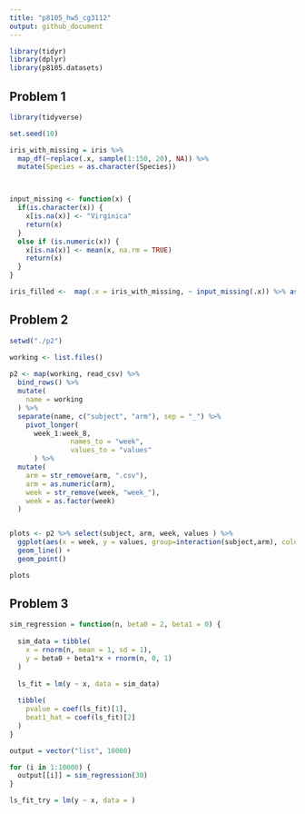```yaml
---
title: "p8105_hw5_cg3112"
output: github_document
---
```


```r
library(tidyr)
library(dplyr)
library(p8105.datasets)
```


## Problem 1
```r
library(tidyverse)

set.seed(10)

iris_with_missing = iris %>% 
  map_df(~replace(.x, sample(1:150, 20), NA)) %>%
  mutate(Species = as.character(Species))



input_missing <- function(x) {
  if(is.character(x)) {
    x[is.na(x)] <- "Virginica"
    return(x)
  }
  else if (is.numeric(x)) {
    x[is.na(x)] <- mean(x, na.rm = TRUE)
    return(x)
  }
}

iris_filled <-  map(.x = iris_with_missing, ~ input_missing(.x)) %>% as.data.frame()

```

## Problem 2
```r
setwd("./p2")

working <- list.files()
 
p2 <- map(working, read_csv) %>%
  bind_rows() %>%
  mutate(
    name = working
  ) %>%
  separate(name, c("subject", "arm"), sep = "_") %>%
    pivot_longer(
      week_1:week_8,
               names_to = "week",
               values_to = "values"
      ) %>%
  mutate(
    arm = str_remove(arm, ".csv"),
    arm = as.numeric(arm),
    week = str_remove(week, "week_"),
    week = as.factor(week)
  )


plots <- p2 %>% select(subject, arm, week, values ) %>%
  ggplot(aes(x = week, y = values, group=interaction(subject,arm), color = arm)) +
  geom_line() + 
  geom_point() 

plots  
```

## Problem 3
```r



sim_regression = function(n, beta0 = 2, beta1 = 0) {
  
  sim_data = tibble(
    x = rnorm(n, mean = 1, sd = 1),
    y = beta0 + beta1*x + rnorm(n, 0, 1)
  )
  
  ls_fit = lm(y ~ x, data = sim_data) 
  
  tibble(
    pvalue = coef(ls_fit)[1],
    beat1_hat = coef(ls_fit)[2]
  )
}

output = vector("list", 10000)

for (i in 1:10000) {
  output[[i]] = sim_regression(30)
} 

ls_fit_try = lm(y ~ x, data = )

```

